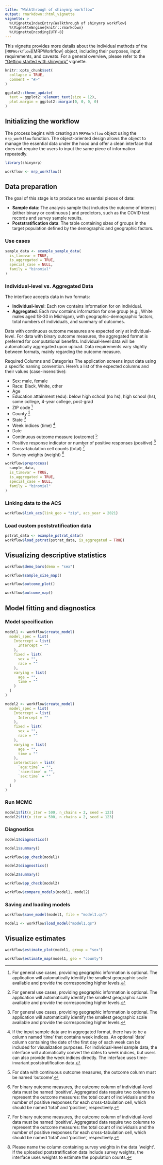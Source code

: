 ```yaml
---
title: "Walkthrough of shinymrp workflow"
output: rmarkdown::html_vignette
vignette: >
  %\VignetteIndexEntry{Walkthrough of shinymrp workflow}
  %\VignetteEngine{knitr::rmarkdown}
  %\VignetteEncoding{UTF-8}
---
```


This vignette provides more details about the individual methods of the [`MRPWorkflow`][MRPWorkflow] object, including their purposes, input requirements, and caveats. For a general overview, please refer to the ["Getting started with shinymrp"](https://mrp-interface.github.io/shinymrp/articles/getting-started.html) vignette.

```r
knitr::opts_chunk$set(
  collapse = TRUE,
  comment = "#>"
)
```

```r

ggplot2::theme_update(
  text = ggplot2::element_text(size = 12),
  plot.margin = ggplot2::margin(0, 0, 0, 0)
)
```

## Initializing the workflow

The process begins with creating an `MRPWorkflow` object using the `mrp_workflow` function. The object-oriented design allows the object to manage the essential data under the hood and offer a clean interface that does not require the users to input the same piece of information repeatedly.

```r
library(shinymrp)

workflow <- mrp_workflow()
```

## Data preparation

The goal of this stage is to produce two essential pieces of data:

- **Sample data**: The analysis sample that includes the outcome of interest (either binary or continuous ) and predictors, such as the COVID test records and survey sample results.
- **Poststratification data**: The table containing sizes of groups in the target population defined by the demographic and geographic factors.

### Use cases

```r
sample_data <- example_sample_data(
  is_timevar = TRUE,
  is_aggregated = TRUE,
  special_case = NULL,
  family = "binomial"
)
```

### Individual-level vs. Aggregated Data

The interface accepts data in two formats:

- **Individual-level**: Each row contains information for on individual.
- **Aggregated**: Each row contains information for one group (e.g., White males aged 18-30 in Michigan), with geographic-demographic factors, total numbers of individuals, and summary of outcomes.

Data with continuous outcome measures are expected only at individual-level. For data with binary outcome measures, the aggregated format is preferred for computational benefits. Individual-level data will be automatically aggregated upon upload. Data requirements vary slightly between formats, mainly regarding the outcome measure.

Required Columns and Categories
The application screens input data using a specific naming convention. Here's a list of the expected columns and their values (case-insensitive):

- Sex: male, female
- Race: Black, White, other
- Age
- Education attainment (edu): below high school (no hs), high school (hs), some college, 4-year college, post-grad
- ZIP code [^geo]
- County [^geo]
- State [^geo]
- Week indices (time) [^time]
- Date
- Continuous outcome measure (outcome) [^outcome-cont]
- Positive response indicator or number of positive responses (positive) [^outcome-bin]
- Cross-tabulation cell counts (total) [^outcome-bin]
- Survey weights (weight) [^weight]

[^geo]: For general use cases, providing geographic information is optional. The application will automatically identify the smallest geographic scale available and provide the corresponding higher levels.
[^time]: If the input sample data are in aggregated format, there has to be a column named 'time' that contains week indices. An optional 'date' column containing the date of the first day of each week can be included for visualization purposes. For individual-level sample data, the interface will automatically convert the dates to week indices, but users can also provide the week indices directly. The interface uses time-invariant poststratification data.
[^outcome-cont]: For data with continuous outcome measures, the outcome column must be named 'outcome'.
[^outcome-bin]: For binary outcome measures, the outcome column of individual-level data must be named 'positive'. Aggregated data require two columns to represent the outcome measures: the total count of individuals and the number of positive responses for each cross-tabulation cell, which should be named 'total' and 'positive', respectively.
[^weight]: Please name the column containing survey weights in the data 'weight'. If the uploaded poststratification data include survey weights, the interface uses weights to estimate the population counts.

```r
workflow$preprocess(
  sample_data,
  is_timevar = TRUE,
  is_aggregated = TRUE,
  special_case = NULL,
  family = "binomial"
)
```

### Linking data to the ACS
```r
workflow$link_acs(link_geo = "zip", acs_year = 2021)
```

### Load custom poststratification data
```r
pstrat_data <- example_pstrat_data()
workflow$load_pstrat(pstrat_data, is_aggregated = TRUE)
```

## Visualizing descriptive statistics

```r
workflow$demo_bars(demo = "sex")
```

```r
workflow$sample_size_map()
```

```r
workflow$outcome_plot()
```

```r
workflow$outcome_map()
```

## Model fitting and diagnostics


### Model specification

```r
model1 <- workflow$create_model(
  model_spec = list(
    Intercept = list(
      Intercept = ""
    ),
    fixed = list(
      sex = "",
      race = ""
    ),
    varying = list(
      age = "",
      time = ""
    )
  )
)
```

```r
model2 <- workflow$create_model(
  model_spec = list(
    Intercept = list(
      Intercept = ""
    ),
    fixed = list(
      sex = "",
      race = ""
    ),
    varying = list(
      age = "",
      time = ""
    ),
    interaction = list(
      `age:time` = "",
      `race:time` = "",
      `sex:time` = ""
    )
  )
)
```

### Run MCMC

```r
model1$fit(n_iter = 500, n_chains = 2, seed = 123)
model2$fit(n_iter = 500, n_chains = 2, seed = 123)
```

### Diagnostics

```r
model1$diagnostics()
```

```r
model1$summary()
```

```r
workflow$pp_check(model1)
```

```r
model2$diagnostics()
```

```r
model2$summary()
```

```r
workflow$pp_check(model2)
```

```r
workflow$compare_models(model1, model2)
```

### Saving and loading models

```r
workflow$save_model(model1, file = "model1.qs")
```

```r
model1 <- workflow$load_model("model1.qs")
```


## Visualize estimates

```r
workflow$estimate_plot(model1, group = "sex")
```

```r
workflow$estimate_map(model1, geo = "county")
```
